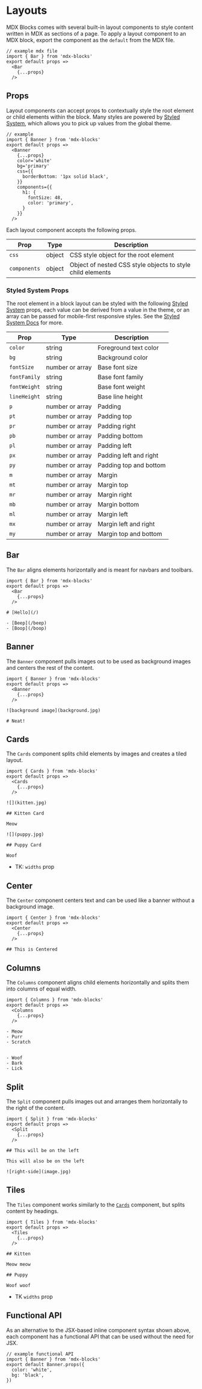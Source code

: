 
# Layouts

MDX Blocks comes with several built-in layout components to style
content written in MDX as sections of a page.
To apply a layout component to an MDX block, export the component as the `default` from the MDX file.

```mdx
// example mdx file
import { Bar } from 'mdx-blocks'
export default props =>
  <Bar
    {...props}
  />
```

## Props

Layout components can accept props to contextually style the root element or child elements within the block.
Many styles are powered by [Styled System][], which allows you to pick up values from the global theme.

```mdx
// example
import { Banner } from 'mdx-blocks'
export default props =>
  <Banner
    {...props}
    color='white'
    bg='primary'
    css={{
      borderBottom: '1px solid black',
    }}
    components={{
      h1: {
        fontSize: 48,
        color: 'primary',
      }
    }}
  />
```

Each layout component accepts the following props.

Prop | Type | Description
---|---|---
`css` | object | CSS style object for the root element
`components` | object | Object of nested CSS style objects to style child elements

### Styled System Props

The root element in a block layout can be styled with the following [Styled System][] props,
each value can be derived from a value in the theme, or an array can be passed for mobile-first responsive styles. See the [Styled System Docs][styled system] for more.

Prop | Type | Description
---|---|---
`color` | string | Foreground text color
`bg` | string | Background color
`fontSize` | number or array | Base font size
`fontFamily` | string | Base font family
`fontWeight` | string | Base font weight
`lineHeight` | string | Base line height
`p` | number or array | Padding
`pt` | number or array | Padding top
`pr` | number or array | Padding right
`pb` | number or array | Padding bottom
`pl` | number or array | Padding left
`px` | number or array | Padding left and right
`py` | number or array | Padding top and bottom
`m` | number or array | Margin
`mt` | number or array | Margin top
`mr` | number or array | Margin right
`mb` | number or array | Margin bottom
`ml` | number or array | Margin left
`mx` | number or array | Margin left and right
`my` | number or array | Margin top and bottom

## Bar

The `Bar` aligns elements horizontally and is meant for navbars and toolbars.

```mdx
import { Bar } from 'mdx-blocks'
export default props =>
  <Bar
    {...props}
  />

# [Hello](/)

- [Beep](/beep)
- [Boop](/boop)
```

## Banner

The `Banner` component pulls images out to be used as background images and centers the rest of the content.

```mdx
import { Banner } from 'mdx-blocks'
export default props =>
  <Banner
    {...props}
  />

![background image](background.jpg)

# Neat!
```

## Cards

The `Cards` component splits child elements by images and creates a tiled layout.

```mdx
import { Cards } from 'mdx-blocks'
export default props =>
  <Cards
    {...props}
  />

![](kitten.jpg)

## Kitten Card

Meow

![](puppy.jpg)

## Puppy Card

Woof
```

- TK: `widths` prop

## Center

The `Center` component centers text and can be used like a banner without a background image.

```mdx
import { Center } from 'mdx-blocks'
export default props =>
  <Center
    {...props}
  />

## This is Centered
```

## Columns

The `Columns` component aligns child elements horizontally and splits them into columns of equal width.

```mdx
import { Columns } from 'mdx-blocks'
export default props =>
  <Columns
    {...props}
  />

- Meow
- Purr
- Scratch


- Woof
- Bark
- Lick
```

## Split

The `Split` component pulls images out and arranges them horizontally to the right of the content.

```mdx
import { Split } from 'mdx-blocks'
export default props =>
  <Split
    {...props}
  />

## This will be on the left

This will also be on the left

![right-side](image.jpg)
```

## Tiles

The `Tiles` component works similarly to the [`Cards`](#cards) component, but splits content by headings.

```mdx
import { Tiles } from 'mdx-blocks'
export default props =>
  <Tiles
    {...props}
  />

## Kitten

Meow meow

## Puppy

Woof woof
```

- TK `widths` prop

## Functional API

As an alternative to the JSX-based inline component syntax shown above, each component has a functional API that can be used without the need for JSX.

```mdx
// example functional API
import { Banner } from 'mdx-blocks'
export default Banner.props({
  color: 'white',
  bg: 'black',
})
```

[styled system]: https://styled-system.com
